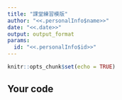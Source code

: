 ```yaml
---
title: "課堂練習模版"
author: "<<.personalInfo$name>>"
date: "<<.date>>"
output: output_format
params:
  id: "<<.personalInfo$id>>"
---
```


```r
knitr::opts_chunk$set(echo = TRUE)
```

## Your code

```r

```

